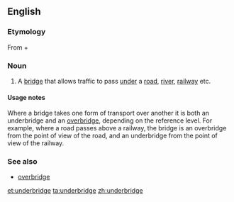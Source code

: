 ==English==

===Etymology===
From {{term|under}} + {{term|bridge}}

===Noun===
{{en-noun}}

# {{British}} A [[bridge]] that allows traffic to pass [[under]] a [[road]], [[river]], [[railway]] etc.

====Usage notes====
Where a bridge takes one form of transport over another it is both an underbridge and an [[overbridge]], depending on the reference level. For example, where a road passes above a railway, the bridge is an overbridge from the point of view of the road, and an underbridge from the point of view of the railway.

===See also===
*[[overbridge]]

[[et:underbridge]]
[[ta:underbridge]]
[[zh:underbridge]]